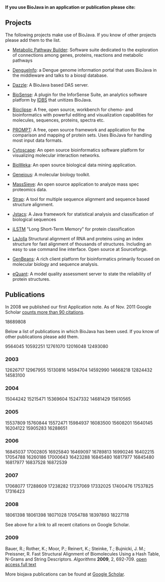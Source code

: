 '''If you use BioJava in an application or publication please cite:'''

{{Reference}}

== Projects ==
The following projects make use of BioJava. If you know of other projects please add them to the list.

* [http://www.genostar.com/ Metabolic Pathway Builder]: Software suite dedicated to the exploration of connections among genes, proteins, reactions and metabolic pathways

* [http://www.dengueinfo.org/ DengueInfo]: a Dengue genome information portal that uses BioJava in the middleware and talks to a biosql database.

* [http://www.derkholm.net/thomas/dazzle Dazzle]: A BioJava based DAS server.

* [http://www.idbs.com/InforSenseSuite/BioSense BioSense]: A plugin for the InforSense Suite, an analytics software platform by [http://www.idbs.com/ IDBS] that unitizes BioJava.

* [http://www.bioclipse.net Bioclipse]: A free, open source, workbench for chemo- and bioinformatics with powerful editing and visualization capabilities for molecules, sequences, proteins, spectra etc.

* [http://webclu.bio.wzw.tum.de/prompt PROMPT]: A free, open source framework and application for the comparison and mapping of protein sets. Uses BioJava for handling most input data formats.

* [http://www.cytoscape.org Cytoscape]: An open source bioinformatics software platform for visualizing molecular interaction networks.

* [http://www.bioweka.org BioWeka]: An open source biological data mining application.

* [http://www.biomatters.com Geneious]: A molecular biology toolkit.

* [http://www.ncbi.nlm.nih.gov/staff/slottad/MassSieve/ MassSieve]: An open source application to analyze mass spec proteomics data.

* [http://www.charite.de/bioinf/strap/ Strap]: A tool for multiple sequence alignment and sequence based structure alignment.

* [http://www.jstacs.de Jstacs]: A Java framework for statistical analysis and classification of biological sequences

* [http://www.bioinf.jku.at/software/LSTM_protein/ jLSTM] "Long Short-Term Memory" for protein classification 

* [http://lajolla.sourceforge.net LaJolla] Structural alignment of RNA and proteins using an index structure for fast alignment of thousands of structures. Including an easy to use command line interface. Open source at Sourceforge.

* [http://www.geneinfinity.org/genbeans/index.html GenBeans]: A rich client platform for bioinformatics primarily focused on molecular biology and sequence analysis.

* [http://bioservices.hs-mittweida.de/equant/ eQuant]: A model quality assessment server to state the reliability of protein structures.

== Publications ==

In 2008 we published our first Application note. As of Nov. 2011 Google Scholar [http://scholar.google.com/scholar?cites=3048631375755320177&as_sdt=2005&sciodt=0,5&hl=en counts more than 90 citations].

<pubmed name="BioJava2008"> 18689808 </pubmed>

Below a list of publications in which BioJava has been used.  If you know of other publications please add them.

<pubmed name="hidalgo1998"> 9564045 </pubmed>
<pubmed name="jacobs2000">10592251 </pubmed>
<pubmed name="xie2000">12761070</pubmed>
<pubmed> 12016048</pubmed>
<pubmed> 12493080 </pubmed>

===2003=== 

<pubmed > 12626717</pubmed>
<pubmed > 12967955 </pubmed>
<pubmed > 15130816 </pubmed>
<pubmed > 14594704 </pubmed>
<pubmed > 14592990 </pubmed>
<pubmed > 14668218</pubmed>
<pubmed > 12824432 </pubmed>
<pubmed > 14583100</pubmed>

=== 2004 ===

<pubmed > 15044242 </pubmed>
<pubmed > 15215471 </pubmed>
<pubmed > 15369604 </pubmed>
<pubmed > 15247332 </pubmed>
<pubmed > 14681429 </pubmed>
<pubmed > 15610565 </pubmed>

=== 2005 ===

<pubmed > 15537809</pubmed>
<pubmed > 15760844</pubmed>
<pubmed > 15572471 </pubmed>
<pubmed > 15984937 </pubmed>
<pubmed > 16083500 </pubmed>
<pubmed > 15608201 </pubmed>
<pubmed > 15640145 </pubmed>
<pubmed > 16204122 </pubmed>
<pubmed > 15905283 </pubmed>
<pubmed > 16288651 </pubmed>

=== 2006 ===

<pubmed > 16845037 </pubmed>
<pubmed > 17002805 </pubmed>
<pubmed > 16925840 </pubmed>
<pubmed > 16469097</pubmed>
<pubmed > 16789813</pubmed>
<pubmed > 16990246</pubmed>
<pubmed >  16402215</pubmed>
<pubmed > 17054788 </pubmed>
<pubmed > 16260186 </pubmed>
<pubmed > 17000643</pubmed>
<pubmed >  16423288</pubmed>
<pubmed > 16845480 </pubmed>
<pubmed > 16817977 </pubmed>
<pubmed > 16845480</pubmed>
<pubmed > 16817977</pubmed>
<pubmed > 16837528</pubmed>
<pubmed > 16872539</pubmed>

=== 2007 ===

<pubmed > 17068077</pubmed>
<pubmed > 17288609 </pubmed>
<pubmed > 17238282</pubmed>
<pubmed > 17237069 </pubmed>
<pubmed > 17332025</pubmed>
<pubmed > 17400476</pubmed>
<pubmed > 17537825</pubmed>
<pubmed > 17316423</pubmed>

=== 2008 === 
<pubmed > 18061398</pubmed>
<pubmed name="zajac2008">18061398</pubmed>
<pubmed name="vernikos2008">18071028</pubmed>
<pubmed name="liang2008">17054788</pubmed>
<pubmed name="chalk2008">18397893</pubmed>
<pubmed name="gront2008">18227118</pubmed>

See above for a link to all recent citations on Google Scholar.

=== 2009===

Bauer, R.; Rother, K.; Moor, P.; Reinert, K.; Steinke, T.; Bujnicki, J. M.; Preissner, R. 
Fast Structural Alignment of Biomolecules Using a Hash Table, N-Grams and String Descriptors. ''Algorithms'' '''2009''', 2, 692-709. 
[http://www.mdpi.com/1999-4893/2/2/692 open access full text]

More biojava publications can be found at [http://scholar.google.com/scholar?q=biojava Google Scholar].